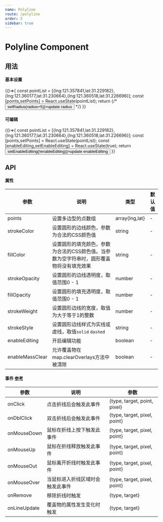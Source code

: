 ```yaml
---
name: Polyline
route: /polyline
order: 5
sidebar: true
---
```



# Polyline Component

## 用法
#### 基本设置
<Playground>
    {()=>{
        const pointList = [{lng:121.357841,lat:31.229182},{lng:121.360177,lat:31.230664},{lng:121.360518,lat:31.226696}];
        const [points,setPoints] = React.useState(pointList);
       return  <Map mapKey="SbtCslmFwveeKa1mM1dHoNL2uyambFMN"  enableScrollWheelZoom center={[121.359593,31.228016]} zoom={16} mapContainerStyle={{height:'400px'}}>
                 <Polyline points={points}  strokeColor="blue" strokeWeight={2} />
                  {/* <Button onClick={()=>setRadius(radius+5)}>update radius</Button> */}
               </Map>
    }}
</Playground>


#### 可编辑
<Playground>
    {()=>{
        const pointList = [{lng:121.357841,lat:31.229182},{lng:121.360177,lat:31.230664},{lng:121.360518,lat:31.226696}];
        const [points,setPoints] = React.useState(pointList);
        const [enableEditing,setEnableEditing] = React.useState(true);
       return  <Map mapKey="SbtCslmFwveeKa1mM1dHoNL2uyambFMN"  enableScrollWheelZoom center={[121.359593,31.228016]} zoom={16} mapContainerStyle={{height:'400px'}}>
                 <Polyline points={points} enableEditing={enableEditing}  strokeColor="blue" strokeWeight={2} />
                 <Button onClick={()=>setEnableEditing(!enableEditing)}>update enableEditing</Button>
               </Map>
    }}
</Playground>

## API

#### 属性
| 参数 | 说明 | 类型 | 默认值 |
| --- | --- | --- | --- |
| points | 设置多边型的点数组 | array\{lng,lat} | - |
| strokeColor | 设置圆形的边线颜色，参数为合法的CSS颜色值 | string | - |
| fillColor | 设置圆形的填充颜色，参数为合法的CSS颜色值。当参数为空字符串时，圆形覆盖物将没有填充效果 | string | - |
| strokeOpacity | 设置圆形的边线透明度，取值范围0 - 1 | number | - |
| fillOpacity | 设置圆形的填充透明度，取值范围0 - 1 | number | - |
| strokeWeight | 设置圆形边线的宽度，取值为大于等于1的整数 | number | - |
| strokeStyle | 设置圆形边线样式为实线或虚线，取值`solid` `dashed` | string | - |
| enableEditing | 开启编辑功能 | boolean | - |
| enableMassClear | 允许覆盖物在map.clearOverlays方法中被清除 | boolean | - |

#### 事件 [参考](http://lbsyun.baidu.com/cms/jsapi/reference/jsapi_reference_3_0.html#a3b14)
| 参数 | 说明 | 参数 | 
| --- | --- | --- | 
| onClick | 点击折线后会触发此事件| {type, target, point, pixel} |
| onDblClick | 双击折线后会触发此事件 | {type, target, pixel, point} |
| onMouseDown | 鼠标在折线上按下触发此事件 | {type, target, pixel, point} |
| onMouseUp | 鼠标在折线释放触发此事件 | {type, target, pixel, point} |
| onMouseOut | 鼠标离开折线时触发此事件 | {type, target, pixel, point} |
| onMouseOver | 当鼠标进入折线区域时会触发此事件 | {type, target, pixel, point} |
| onRemove | 移除折线时触发 | {type, target} |
| onLineUpdate | 覆盖物的属性发生变化时触发 | {type, target} |
